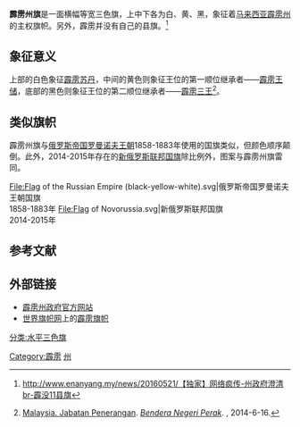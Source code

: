 {{Infobox National flag
| Name = 霹雳
| Article = 州旗 
| Image = Flag of Perak.svg
| Use = 110000
| Symbol = {{FIAV|normal}}
| Proportion = 1:2
| Adoption = 19世纪
| Design =三色横条旗，上白中黄下黑。
| Designer = }}
'''霹雳州旗'''是一面横幅等宽三色旗，上中下各为白、黄、黑，象征着[[马来西亚|马来西亚]][[霹雳州|霹雳州]]的主权旗帜。另外，霹雳并没有自己的县旗。<ref>http://www.enanyang.my/news/20160521/【独家】网络疯传-州政府澄清br-霹没11县旗{{Dead link|date=2018年6月 |bot=InternetArchiveBot |fix-attempted=no }}</ref>

==象征意义==
上部的白色象征[[霹雳苏丹|霹雳苏丹]]，中间的黄色则象征王位的第一顺位继承者——[[霹雳王储|霹雳王储]]，底部的黑色则象征王位的第二顺位继承者——[[霹雳三王|霹雳三王]]<ref name="pmr">{{ms}}[[马来西亚新闻局|Malaysia. Jabatan Penerangan]]. ''[http://pmr.penerangan.gov.my/index.php/maklumat-kenegaraan/1601-negeri-perak-darul-ridzuan.htmll Bendera Negeri Perak]{{Dead link|date=2020年1月 |bot=InternetArchiveBot |fix-attempted=yes }}''. {{SetTitle|人民资料中心|Pusat Maklumat Rakyat|dotted=no}}, 2014-6-16.</ref>。

== 类似旗帜 ==
霹雳州旗与[[俄罗斯帝国|俄罗斯帝国]][[罗曼诺夫王朝|罗曼诺夫王朝]]1858-1883年使用的国旗类似，但颜色顺序颠倒。此外，2014-2015年存在的[[新俄罗斯联邦国旗|新俄罗斯联邦国旗]]除比例外，图案与霹雳州旗雷同。

<gallery>
File:Flag of the Russian Empire (black-yellow-white).svg|俄罗斯帝国罗曼诺夫王朝国旗<br />1858-1883年
File:Flag of Novorussia.svg|新俄罗斯联邦国旗<br />2014-2015年
</gallery>

==参考文献==
{{reflist}}

==外部链接==
*[http://www.perak.gov.my/ 霹雳州政府官方网站] {{Wayback|url=http://www.perak.gov.my/ |date=20070430082640 }}{{ms}}{{en}}
*[[世界旗帜网|世界旗帜网]]上的[https://flagspot.net/flags/my-perak.html 霹雳旗帜] {{Wayback|url=https://flagspot.net/flags/my-perak.html |date=20130515023403 }}{{en}}
{{马来西亚旗帜}}

{{马来西亚小作品}}
[[Category:霹雳|Category:霹雳]]
[[分类:水平三色旗|分类:水平三色旗]]
[[Category:马来西亚旗帜|州]]